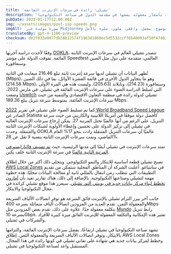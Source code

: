 ```yaml
---
title: 'تشيلي: رائدة في سرعات الإنترنت الفائقة'
description: 'تشيلي وسرعات الإنترنت الفائقة، والتزامها بالابتكار، وتوفر الإنترنت الألياف البصرية بأسعار معقولة يضعها في مقدمة الدول في صناعة التكنولوجيا.'
pubDate: 2023-01-17T12:00:00Z
img: ~/assets/images/post-isp-speeds.png
imgAlt: 'صورة مولدة عبر Midjourney بالنص: علم تشيلي مصنوع من الألياف البصرية، فن مفهوم التكنولوجيا، تشيلي، عالي الوضوح، مفصل، واقعي، ملون، مليء بالأمل --v 4 --ar 3:2'
translatedBy: gpt-4-1106-preview
checksum: de2f032e0d77db38b12574f196381860ec5d5532ccff6b40093af50f47402b97
---
```


وفقًا لأحدث دراسة أجرتها [OOKLA](https://www.ookla.com/articles/global-index-internet-speed-growth-2022)، تتصدر تشيلي العالم في سرعات الإنترنت الثابتة الفائقة. تفوقت الدولة على مؤشر Speedtest العالمي، متقدمة على دول مثل الصين وسنغافورة.

تُظهر البيانات أن تشيلي لديها سرعة إنترنت ثابتة تبلغ 216.46 ميغابت في الثانية (Mbps)، وهو ما يتجاوز الدول الأخرى في قائمة العشرة الأوائل، بما في ذلك الصين (214.58 Mbps)، وسنغافورة (214.23)، وتايلاند (205.63). وليست هذه هي المرة الأولى التي تُسلط الدراسة الضوء على سرعات الإنترنت الفائقة في تشيلي. في مارس 2022، وضعت [Uswitch](https://www.uswitch.com/broadband/global-broadband-index/) تشيلي كدولة رائدة في منظمة التعاون الاقتصادي والتنمية من حيث سرعات الإنترنت الفائقة، بمتوسط سرعة تنزيل يبلغ 189.36 Mbps.

كما تم تسليط الضوء على تشيلي في تقرير [2022 World Broadband Speed League](https://es.statista.com/grafico/18015/paises-latinoamericanos-con-mejor-velocidad-de-internet/) الصادر عن Statista كأفضل دولة موقعًا في أمريكا اللاتينية والكاريبي من حيث سرعة التنزيل، على الرغم من أنها عالميًا تحتل المرتبة 27. يمكن إرجاع سرعات الإنترنت العالية في تشيلي إلى تركيز الدولة على تحسين وإعطاء الأولوية لشبكات الإنترنت الثابتة والمتنقلة. وجدت OOKLA عالميًا أن سرعات التنزيل المتنقلة زادت بنحو 17% العام الماضي، ونمت سرعات الإنترنت الثابتة بنسبة لا تقل عن 28%.

تمتد سرعات الإنترنت في تشيلي أيضًا إلى مدنها الرئيسية، حيث [تم تصنيف فالبارايسو في المرتبة الثانية عالميًا](https://www.ookla.com/articles/global-index-cities-announcement) في سرعة الإنترنت الثابتة خلف بكين.

تصبح تشيلي قطعة أساسية للابتكار والنمو التكنولوجي. ويتجلى ذلك أكثر من خلال إطلاق [AWS Local Zones](https://www.datacenterdynamics.com/en/news/aws-launches-local-zones-in-perth-and-santiago/) في سانتياغو. أعلنت الشركة أن المناطق المحلية ستمكن من تقديم التطبيقات التي تتطلب زمن انتقال بالمللي ثانية أو معالجة البيانات محليًا. هذه خطوة مهمة لتشيلي وصناعتها التكنولوجية. بالإضافة إلى ذلك، هناك تقارير تفيد بأن [أمازون تخطط لبناء مركز بيانات جديد في بوينتي ألتو، تشيلي](https://www.biobiochile.cl/noticias/economia/negocios-y-empresas/2022/07/27/amazon-inicia-solicitud-para-la-construccion-de-un-datacenter-en-puente-alto.shtml). سيعزز هذا موقع تشيلي كرائدة في مجال التكنولوجيا والابتكار.

جانب آخر يبرز التزام تشيلي بالإنترنت فائق السرعة هو توفر اتصالات الألياف السريعة والمعقولة الثمن. تقدم العديد من المزودين اتصالات ألياف متماثلة بسرعة 400Mbps بتكلفة معقولة جدًا. علاوة على ذلك، تقدم بعض المزودين مثل [Mundo](https://www.tumundo.cl/fibra-10g/) رابط تنزيل بسرعة 10Gbps. تعتبر هذه الإمكانية والتكلفة المعقولة للإنترنت الفائق ميزة كبيرة للأفراد والشركات في تشيلي.

تشهد صناعة التكنولوجيا في تشيلي ارتفاعًا، بفضل سرعات الإنترنت الفائقة، والتزامها بالابتكار، وتوفر اتصالات الألياف السريعة والمعقولة الثمن. إطلاق AWS Local Zones وخطط لمركز بيانات جديد هي شهادة على تفاني تشيلي في كونها رائدة في هذا المجال. المستقبل واعد لصناعة التكنولوجيا في تشيلي.
